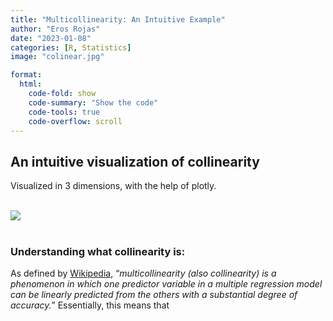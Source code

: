 ```yaml
---
title: "Multicollinearity: An Intuitive Example"
author: "Eros Rojas"
date: "2023-01-08"
categories: [R, Statistics]
image: "colinear.jpg"

format:
  html:
    code-fold: show
    code-summary: "Show the code"
    code-tools: true
    code-overflow: scroll
---
```


## **An intuitive visualization of collinearity**
Visualized in 3 dimensions, with the help of plotly.

<br>
![](3d.jpg)
<br>
<br>

### **Understanding what collinearity is:**

As defined by [Wikipedia](https://en.wikipedia.org/wiki/Multicollinearity), "*multicollinearity (also collinearity) is a phenomenon in which one predictor variable in a multiple regression model can be linearly predicted from the others with a substantial degree of accuracy.*" Essentially, this means that 